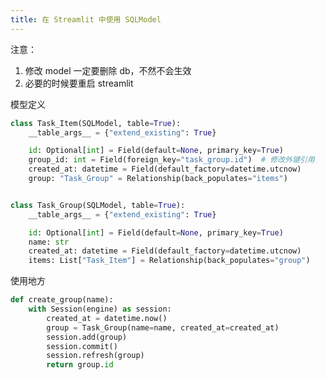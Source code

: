 ```yaml
---
title: 在 Streamlit 中使用 SQLModel
---
```


注意：

1. 修改 model 一定要删除 db，不然不会生效
2. 必要的时候要重启 streamlit

模型定义

```python
class Task_Item(SQLModel, table=True):
    __table_args__ = {"extend_existing": True}

    id: Optional[int] = Field(default=None, primary_key=True)
    group_id: int = Field(foreign_key="task_group.id")  # 修改外键引用
    created_at: datetime = Field(default_factory=datetime.utcnow)
    group: "Task_Group" = Relationship(back_populates="items")


class Task_Group(SQLModel, table=True):
    __table_args__ = {"extend_existing": True}

    id: Optional[int] = Field(default=None, primary_key=True)
    name: str
    created_at: datetime = Field(default_factory=datetime.utcnow)
    items: List["Task_Item"] = Relationship(back_populates="group")
```

使用地方

```python
def create_group(name):
    with Session(engine) as session:
        created_at = datetime.now()
        group = Task_Group(name=name, created_at=created_at)
        session.add(group)
        session.commit()
        session.refresh(group)
        return group.id
```